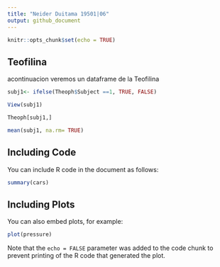 ```yaml
---
title: "Neider Duitama 19501|06"
output: github_document
---
```


```r
knitr::opts_chunk$set(echo = TRUE)
```

## Teofilina

acontinuacion veremos un dataframe de la Teofilina

```r
subj1<- ifelse(Theoph$Subject ==1, TRUE, FALSE)

View(subj1)

Theoph[subj1,]

mean(subj1, na.rm= TRUE)


```


## Including Code

You can include R code in the document as follows:

```r
summary(cars)
```

## Including Plots

You can also embed plots, for example:

```r
plot(pressure)
```

Note that the `echo = FALSE` parameter was added to the code chunk to prevent printing of the R code that generated the plot.
